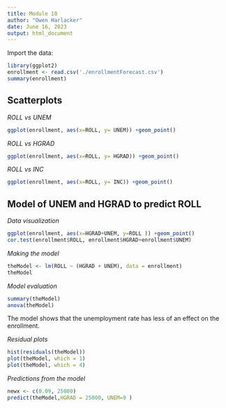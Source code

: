 ```yaml
---
title: Module 10
author: "Owen Harlacker"
date: June 16, 2023
output: html_document
---
```


Import the data:
```r
library(ggplot2)
enrollment <- read.csv('./enrollmentForecast.csv')
summary(enrollment)
```


## Scatterplots

*ROLL vs UNEM*
```r
ggplot(enrollment, aes(x=ROLL, y= UNEM)) +geom_point()
```

*ROLL vs HGRAD*
```r
ggplot(enrollment, aes(x=ROLL, y= HGRAD)) +geom_point()

```

*ROLL vs INC*
```r
ggplot(enrollment, aes(x=ROLL, y= INC)) +geom_point()

```

## Model of UNEM and HGRAD to predict ROLL

*Data visualization*
```r
ggplot(enrollment, aes(x=HGRAD+UNEM, y=ROLL )) +geom_point()
cor.test(enrollment$ROLL, enrollment$HGRAD+enrollment$UNEM)


```

*Making the model*
```r
theModel <- lm(ROLL ~ (HGRAD + UNEM), data = enrollment)
theModel
```

*Model evaluation*
```r
summary(theModel)
anova(theModel)
```
The model shows that the unemployment rate has less of an effect on the enrollment.


*Residual plots*
```r
hist(residuals(theModel))
plot(theModel, which = 1)
plot(theModel, which = 4)

```

*Predictions from the model*
```r
newx <- c(0.09, 25000)
predict(theModel,HGRAD = 25000, UNEM=9 )
```

